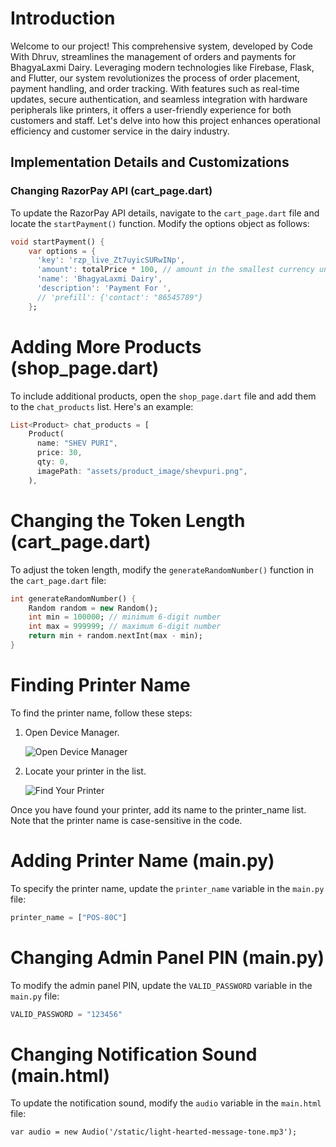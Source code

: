 # Introduction

Welcome to our project! This comprehensive system, developed by Code With Dhruv, streamlines the management of orders and payments for BhagyaLaxmi Dairy. Leveraging modern technologies like Firebase, Flask, and Flutter, our system revolutionizes the process of order placement, payment handling, and order tracking. With features such as real-time updates, secure authentication, and seamless integration with hardware peripherals like printers, it offers a user-friendly experience for both customers and staff. Let's delve into how this project enhances operational efficiency and customer service in the dairy industry.

## Implementation Details and Customizations

### Changing RazorPay API (cart_page.dart)

To update the RazorPay API details, navigate to the `cart_page.dart` file and locate the `startPayment()` function. Modify the options object as follows:

```dart
void startPayment() {
    var options = {
      'key': 'rzp_live_Zt7uyicSURwINp',
      'amount': totalPrice * 100, // amount in the smallest currency unit (e.g., 2000 paise = ₹20)
      'name': 'BhagyaLaxmi Dairy',
      'description': 'Payment For ',
      // 'prefill': {'contact': "86545789"}
    };
```

# Adding More Products (shop_page.dart)

To include additional products, open the `shop_page.dart` file and add them to the `chat_products` list. Here's an example:

```dart
List<Product> chat_products = [
    Product(
      name: "SHEV PURI",
      price: 30,
      qty: 0,
      imagePath: "assets/product_image/shevpuri.png",
    ),
```

# Changing the Token Length (cart_page.dart)

To adjust the token length, modify the `generateRandomNumber()` function in the `cart_page.dart` file:

```dart
int generateRandomNumber() { 
    Random random = new Random(); 
    int min = 100000; // minimum 6-digit number 
    int max = 999999; // maximum 6-digit number 
    return min + random.nextInt(max - min); 
} 
```

# Finding Printer Name

To find the printer name, follow these steps:

1. Open Device Manager.

   ![Open Device Manager](https://i.ibb.co/FhsHLCN/111111.png)

2. Locate your printer in the list.

   ![Find Your Printer](https://i.ibb.co/CswhV9v/22121212.png)

Once you have found your printer, add its name to the printer_name list. Note that the printer name is case-sensitive in the code.


# Adding Printer Name (main.py)

To specify the printer name, update the `printer_name` variable in the `main.py` file:

```python
printer_name = ["POS-80C"]
```


# Changing Admin Panel PIN (main.py)

To modify the admin panel PIN, update the `VALID_PASSWORD` variable in the `main.py` file:

```python
VALID_PASSWORD = "123456"
```

# Changing Notification Sound (main.html)

To update the notification sound, modify the `audio` variable in the `main.html` file:

```html
var audio = new Audio('/static/light-hearted-message-tone.mp3');
```

